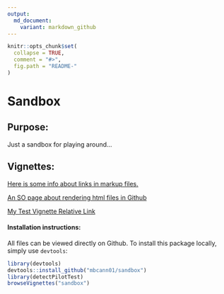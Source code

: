 ```yaml
---
output:
  md_document:
    variant: markdown_github
---
```


<!-- README.md is generated from README.Rmd. Please edit that file -->

```r
knitr::opts_chunk$set(
  collapse = TRUE,
  comment = "#>",
  fig.path = "README-"
)
```

# Sandbox

## Purpose:
Just a sandbox for playing around...

## Vignettes:

[Here is some info about links in markup files.](https://github.com/blog/1395-relative-links-in-markup-files)   

[An SO page about rendering html files in Github](http://stackoverflow.com/questions/8446218/how-to-see-an-html-page-on-github-as-a-normal-rendered-html-page-to-see-preview)

[My Test Vignette Relative Link](vignettes/my-vignette.html)

#### Installation instructions:

All files can be viewed directly on Github. To install this package locally, simply use `devtools`:

```r
library(devtools)
devtools::install_github("mbcann01/sandbox")
library(detectPilotTest)
browseVignettes("sandbox")
```